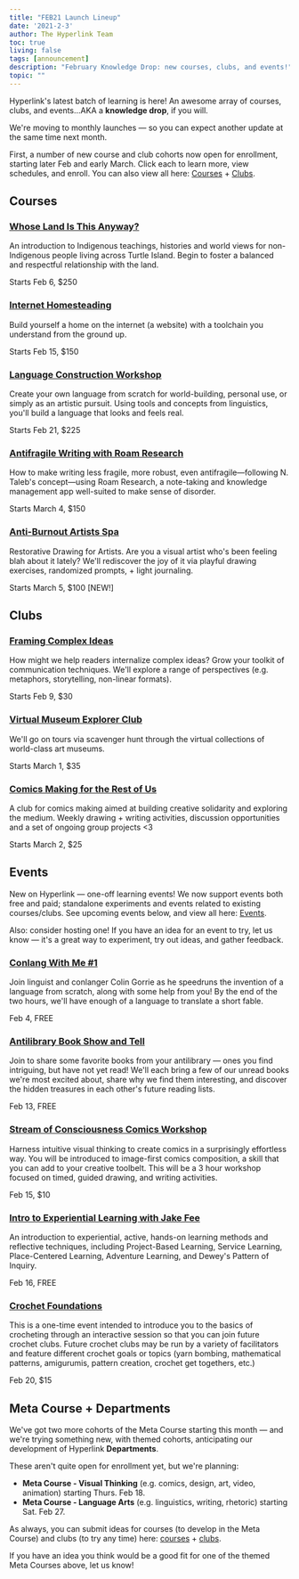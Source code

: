 ```yaml
---
title: "FEB21 Launch Lineup"
date: '2021-2-3'
author: The Hyperlink Team
toc: true
living: false
tags: [announcement]
description: "February Knowledge Drop: new courses, clubs, and events!"
topic: ""
---
```



Hyperlink's latest batch of learning is here! An awesome array of courses, clubs, and events…AKA a **knowledge drop**, if you will.

We're moving to monthly launches — so you can expect another update at the same time next month.

First, a number of new course and club cohorts now open for enrollment, starting later Feb and early March. Click each to learn more, view schedules, and enroll. You can also view all here: [Courses](https://hyperlink.academy/courses) + [Clubs](https://hyperlink.academy/clubs).

## Courses

### [Whose Land Is This Anyway?](https://hyperlink.academy/courses/whose-land-is-this-anyway/51)

An introduction to Indigenous teachings, histories and world views for non-Indigenous people living across Turtle Island. Begin to foster a balanced and respectful relationship with the land.

Starts Feb 6, $250

### [Internet Homesteading](https://hyperlink.academy/courses/internet-homesteading/22)

Build yourself a home on the internet (a website) with a toolchain you understand from the ground up.

Starts Feb 15, $150

### [Language Construction Workshop](https://hyperlink.academy/courses/language-construction-workshop/26)

Create your own language from scratch for world-building, personal use, or simply as an artistic pursuit. Using tools and concepts from linguistics, you'll build a language that looks and feels real.

Starts Feb 21, $225

### [Antifragile Writing with Roam Research](https://hyperlink.academy/courses/antifragile-writing-with-roam-research/49)

How to make writing less fragile, more robust, even antifragile—following N. Taleb's concept—using Roam Research, a note-taking and knowledge management app well-suited to make sense of disorder.

Starts March 4, $150

### [Anti-Burnout Artists Spa](https://hyperlink.academy/courses/anti-burnout-artists-spa/79)

Restorative Drawing for Artists. Are you a visual artist who's been feeling blah about it lately? We'll rediscover the joy of it via playful drawing exercises, randomized prompts, + light journaling.

Starts March 5, $100 [NEW!]

## Clubs

### [Framing Complex Ideas](https://hyperlink.academy/courses/framing-complex-ideas/74)

How might we help readers internalize complex ideas? Grow your toolkit of communication techniques. We'll explore a range of perspectives (e.g. metaphors, storytelling, non-linear formats).

Starts Feb 9, $30

### [Virtual Museum Explorer Club](https://hyperlink.academy/courses/virtual-museum-explorer-club/38)

We'll go on tours via scavenger hunt through the virtual collections of world-class art museums.

Starts March 1, $35

### [Comics Making for the Rest of Us](https://hyperlink.academy/courses/comics-making-for-the-rest-of-us/61)

A club for comics making aimed at building creative solidarity and exploring the medium. Weekly drawing + writing activities, discussion opportunities and a set of ongoing group projects <3

Starts March 2, $25

## Events

New on Hyperlink — one-off learning events! We now support events both free and paid; standalone experiments and events related to existing courses/clubs. See upcoming events below, and view all here: [Events](https://hyperlink.academy/events).

Also: consider hosting one! If you have an idea for an event to try, let us know — it's a great way to experiment, try out ideas, and gather feedback.

### [Conlang With Me #1](https://hyperlink.academy/events/214)

Join linguist and conlanger Colin Gorrie as he speedruns the invention of a language from scratch, along with some help from you! By the end of the two hours, we'll have enough of a language to translate a short fable.

Feb 4, FREE

### [Antilibrary Book Show and Tell](https://hyperlink.academy/events/282)

Join to share some favorite books from your antilibrary — ones you find intriguing, but have not yet read! We'll each bring a few of our unread books we're most excited about, share why we find them interesting, and discover the hidden treasures in each other's future reading lists.

Feb 13, FREE

### [Stream of Consciousness Comics Workshop](https://hyperlink.academy/events/228)

Harness intuitive visual thinking to create comics in a surprisingly effortless way. You will be introduced to image-first comics composition, a skill that you can add to your creative toolbelt. This will be a 3 hour workshop focused on timed, guided drawing, and writing activities.

Feb 15, $10

### [Intro to Experiential Learning with Jake Fee](https://hyperlink.academy/events/281)

An introduction to experiential, active, hands-on learning methods and reflective techniques, including Project-Based Learning, Service Learning, Place-Centered Learning, Adventure Learning, and Dewey's Pattern of Inquiry.

Feb 16, FREE

### [Crochet Foundations](https://hyperlink.academy/events/248)

This is a one-time event intended to introduce you to the basics of crocheting through an interactive session so that you can join future crochet clubs. Future crochet clubs may be run by a variety of facilitators and feature different crochet goals or topics (yarn bombing, mathematical patterns, amigurumis, pattern creation, crochet get togethers, etc.)

Feb 20, $15

## Meta Course + Departments

We've got two more cohorts of the Meta Course starting this month — and we're trying something new, with themed cohorts, anticipating our development of Hyperlink __Departments__.

These aren't quite open for enrollment yet, but we're planning:

- **Meta Course - Visual Thinking** (e.g. comics, design, art, video, animation) starting Thurs. Feb 18.
- **Meta Course - Language Arts** (e.g. linguistics, writing, rhetoric) starting Sat. Feb 27.

As always, you can submit ideas for courses (to develop in the Meta Course) and clubs (to try any time) here: [courses](https://hyperlink.academy/forms/propose-course) + [clubs](https://hyperlink.academy/forms/propose-club).

If you have an idea you think would be a good fit for one of the themed Meta Courses above, let us know!

